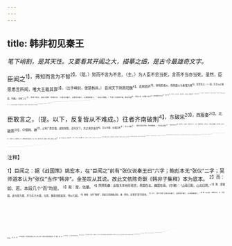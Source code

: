 ```yaml
---
---
---
```

title: 韩非初见秦王
---



*笔下峭割，是其天性。又要看其开阖之大，描摹之细，是古今最雄奇文字。*

臣闻之<sup>1】，弗知而言为不智<sup>2】，（陪。）知而不言为不忠。（主。）为人臣不忠当死，言而不当亦当死。虽然，臣愿悉言所闻，唯大王裁其罪<sup>3】。（出手峭刻，便是韩非。）
臣闻天下阴燕阳魏<sup>4】，连荆固齐<sup>5】，收韩而成从，将西面以与秦强为难<sup>6】，臣窃笑之。（一段。先言从之难成，作翻。）世有三亡<sup>7】，而天下得之，其此之谓乎！臣闻之曰：“以乱攻治者亡，以邪攻正者亡，以逆攻顺者亡。”（证从之难成。）今天下之府库不盈，困仓空虚<sup>8】，悉其士民，张军数十百万<sup>9】。其顿首戴羽为将军<sup>10】，断死于前<sup>11】，不至千人，皆以言死。（画出可笑。）白刃在前，斧锧在后<sup>12】，而却走不能死也<sup>13】。（画出可笑。）非其士民不能死也、上不能故也。言赏则不与，言罚则不行，赏罚不信，故士民不死也。（以上，反复极论从之必难成如此，下则反复极论谋臣不忠，从且不难成。）今秦出号令而行赏罚，有功无功相事也<sup>13】。出其父母怀衽之中<sup>15】，生未尝见寇耳<sup>16】。闻战，顿足徒裼<sup>17】，犯白刃，蹈炉炭<sup>18】，断死于前者皆是也。（极画秦人。）夫断死与断生者不同，而民为之者，是贵奋死也<sup>19】。夫一人奋死，可以对十，十可以对百，百可以对千，千可以对万，万可以尅天下矣<sup>20】。（一“今秦”，言号令胜六国。）今秦地折长补短，方数千里，名师数十百万。（二“今秦”，言地形胜六国。）秦之号令赏罚、地形利害，天下莫若也。以此与天下，天下不足兼而有也<sup>2】。（忽然总上，曲折而下，翻出谋臣不忠。）是故秦战未尝不尅，攻未尝不取，所当未尝不破，开地数千里，此其大功也。然而兵甲顿，士民病<sup>20】，蓄积索<sup>5】，田畴荒，囷仓虚，四邻诸侯不服，霸王之名不成，此无异
故，其谋臣皆不尽其忠也。（一篇主意，在力排谋臣不忠，面欲自进其说。）

臣敢言之，（提。以下，反复皆从不难成。）往者齐南破荆<sup>4】，东破宋<sup>20】，西服秦<sup>20】，北破燕<sup>20】，中使韩、魏<sup>3】，土地广而兵强，战尅攻取，诏令天下。齐之清济浊河<sup>4】，足以为限，长城巨防<sup>3】，足以为塞<sup>3】。（看他先自说齐事，不便说秦事。）齐五战之国也<sup>3】，一战不尅而无齐<sup>3】。由此观之，夫战者，万乘之存亡也。（从齐，看看卸到秦。）且闻之曰：“削迹无遗根■，无与祸邻，祸乃不存。”（再找一句，以明利害。以下，细细说秦为谋臣所误，不止一端。）秦与荆人战，大破荆，袭郢，取洞庭、五湖<sup>18】、江南，荆王君臣亡走，东服于陈<sup>19】。当此时也，随荆以兵则荆可举■，荆可举，则民足贪也，地足利也。东以弱齐、燕，中以凌三晋<sup>11】。然则是一举而霸王之名可成也，四邻诸侯可朝也。（说得如可唾手。）而谋臣不为，引军而退，复与荆人为和<sup>2】，令荆人得收亡国，聚散民，立社稷，主置宗庙，令率天下西面以与秦为难<sup>4】，此固以失霸王之道一矣。（谋臣不忠，因而误秦，此是一墙。）天下又比周而军华下<sup>15】，大王以诏破之，兵至梁郭下<sup>16】，围梁数旬则梁可拔，拔梁则魏可举，举魏则荆、赵之意绝4，荆、赵之意绝则赵危，赵危而荆狐疑，东以弱齐、燕，中以凌三晋。然则是一举而霸王之名可成也，四邻诸侯可朝也。（又如可唾手。）而谋臣不为，引军而退，复与魏氏为和，令魏氏反收亡国，聚散民，立社稷，主置宗庙，令<sup>18】，此固以失霸王之道二矣。（谋臣不忠，因而误秦，此又一端。）前者穰侯之治秦也<sup>19】，用一国之兵而欲以成两国之功<sup>20】。是故兵终身暴露于外，士民疲病于内，霸王之名不成，此固以失霸王之道三矣。（谋臣不忠，误秦，又一端。）
赵氏，中央之国也，杂民所居地。其民轻而难用也，号令不治，赏罚不信，地形不便，下不能尽其民力。彼固亡国之形也，（看他是何等笔势。）而不忧民萌9。悉其士民，军于长平之下的，以争韩上党。大王以诏破之，拔武安5。当是时也，赵氏上下不相亲也，贵贱不相信也。然则邯郸不守<sup>18】。拔邯郸，莞山东河间<sup>4】，引军而去，西攻修武，除华6，绛上党，代四十六县■，上党七十县6，不用一领甲6，不苦一士民，此皆秦有也。以代、上党不战而毕为秦矣6，东阳、
河外不战而毕反为齐矣<sup>20】，中山、呼沱以北不战而毕为燕矣。然则是赵举，赵举则韩亡，韩亡则荆、魏不能独立，荆、魏不能独立则是一举而坏韩、囊魏、拔荆，东以弱齐、燕，决白马之口以沃魏氏<sup>20】，是一举而三晋亡，从者败也。大王垂拱以须之<sup>11】，天下编随而服矣，霸王之名可成。（是何笔势，蓬蓬勃勃，不啻如口出。又如可唾手。）而谋臣不为，引军而退，复与赵氏为和。夫以大王之明，秦兵之强，弃霸王之业，地曾不可得，乃取欺于亡国<sup>14】，是谋臣之拙也。（谋臣不忠，误秦又一端。此一端下，又叠叠复说者，秦战，最雄是长平之胜，最悔是不曾乘胜取赵，致后有王陵、王龁之败，故从其心病痛切言之。）且夫赵当亡而不亡，秦当霸而不霸，天下固以量秦之谋臣一矣<sup>15】。（又作一段）乃复悉士卒以攻邯郸，不能拔也，弃甲负弩<sup>16】，战竦而却<sup>7】，天下固已量秦二矣<sup>18】。（又作一段。）军乃引而复<sup>19】，并于孚下8，大王又并军而至81，与战不能尅之也，又不能反运，罢而去，天下固量秦力三矣。（又作一段。）内者量吾谋臣，外者极吾兵力。由是观之，臣以为天下之从8，几不难矣。（紧紧收转“从不难”。）内者，吾甲兵顿，士民病，蓄积索，田畴荒，困仓虚：（内者。）外者，天下皆比意甚固<sup>8】。（外者。）愿大王有以虑之也。（紧紧再收。）
且臣闻之曰：“战战栗栗，日慎一日，苟慎其道，天下可有的。”何以知其然也？（又宽宽引古起。）昔者纣为天子，将率天下甲兵百万，左饮干淇溪，右饮于洹溪，淇水竭而洹水不流，以与周武王为难。武王将素甲三千8，战一日，而破纣之国，禽其身<sup>20】，据其地而有其民，天下莫伤。（极意写。）知伯率三国之众以攻赵襄主于晋阳1，决水而灌之三月，城且拔矣，襄主钻龟筮占兆<sup>2】，以视利害，何国可降。乃使其臣张孟谈于是乃潜行面出，反知伯之约<sup>5】，得两国之众，以攻知伯，禽其身以复襄主之初。（极意写。）今秦地折长补短，方数千里，名师数十百万，秦国之号令赏罚，地形利害，天下莫如也，以此与天下<sup>4】，天下可兼而有也。（应前总。）臣昧死愿望见大王言所以破天下之从9，举赵、亡韩，臣荆、魏，亲齐、燕，以成霸王之名，朝四邻诸侯之道。（以上，排尽谋臣，此欲独进其说。）大王诚听其说，一举而天下之从不破，赵不举，韩不亡，荆、魏不臣，齐、燕不亲，霸王之名不成，四邻诸侯不朝，大王斩臣以徇国，以为王谋不忠者也。（反覆明己，与秦谋臣不同。）

<sup>注释】

<sup>1】臣闻之：据《战国策》姚宏本，在“臣闻之”前有“张仪说秦王曰”六字；鲍彪本无“张仪”二字；吴师道本认为“张仪”当作“韩非”。金圣叹从其说。故此文依陈奇猷《韩非子集释》本为底本。
<sup>2】而：如、若。本段几个“而”均是。
<sup>3】裁：度，估量。
<sup>4】阴燕阳魏：此指关东地形而言，燕国在北，魏国在南。《尔雅》：“山南曰阳，山北曰阴。”
<sup>5】荆：即楚国。此句意为楚、齐为东方大国，与燕、魏等连结起来，恃以为固。
<sup>6】秦强：当作“强秦”，因此文是頌秦之辞。难：怨仇，这里是“敌”的意思。
<sup>7】三亡：即下文的“以乱攻治者亡，以邪攻正者亡，以逆攻顺者亡。”
<sup>8】囷（qūn遗）：圆的谷仓。仓：方的谷仓。
<sup>9】张：陈。
<sup>10】顿首戴羽；意为整理其首戴上鸟羽。因古人长发，在戴羽之前需先整理其首。顿：整理。1新：必。
<sup>12】斧锧在后：言士民败退则有斧锧之诛。
<sup>13】却走：逃跑。
<sup>14】有功无功相事也：高亨认为：《尔雅·释诂》：“相，视也。”此言有功无功视事面定，无所阿私。陈奇猷则认为：有讹脱，从上下文义求之，疑当作“有功必赏，无功必罚，不以虚言为事。”供参考。
<sup>15】怀衽：怀抱。衽：衣衿。
<sup>16】生：指出生以来。
<sup>17】顿足徒裼（Xī希）；跌足肉袒，以示死战决心。裼：袒衣露体。
<sup>18】炉炭：指炉中火炭。古时作战时，以火炭置地，作为防御。
<sup>19】贵：崇尚。奋：勇敢。
<sup>20】尅：同“克”。
<sup>21】与：通“举”。
<sup>22】不；衍字。
<sup>23】顿：通“钝”，不锋利。
<sup>24】病：困乏。
<sup>25】索：尽。
<sup>26】齐南破荆：据《史记·田敬仲完世家》：齐湣王二十三年，与秦击败楚于重丘。即指此。
<sup>27】东破宋：据《史记·田敬仲完世家》：齐湣王三十八年，伐宋，宋王出亡，死于温。即指此。
<sup>28】西服秦：据《史记·田敬仲完世家》：齐耆王二十六年，齐与韩、魏共攻秦，至函谷军焉。二十八年，秦与韩河外以和，兵罢。即指此。
<sup>29】北破燕：据《史记·燕召公世家》和于鬯的《战国策年表》载：燕子之三年，即燕王哙七年，燕国大乱，齐章子伐燕，杀哙，子之亡。三十日而举燕国。此为齐宣王七年事。鲍彪注“齐宣王二十九年，伐燕取之。”误，因齐宣王共十九年。又《史记·六国年表》列为燕王哙七年事，相当于齐湣王十年。其纪年恐有误。
<sup>30】中使韩、魏：即齐潜王二十六年令韩、魏攻秦事。
<sup>31】清济浊河：济水清，黄河浊。
<sup>32】限：阻。
<sup>33】长城巨防：王先谦曰：《水经·济水》注：“平阴城南有长城，东至海，西至济，河道所由，名防门，去平阴三里。”防门，即巨防。
<sup>34】塞（sài赛）：要塞。边界险要之处。
<sup>35】五战之国：指东、西、南，北、中五面受敌的国家。
<sup>36】一战不剋而无齐：指乐毅六国之兵一举破齐，连下齐七十余城，齐湣王出亡。
<sup>37】削迹无遗根：意为祸败之迹，削去本根，才无祸败。《战国策·秦策一》作“削株掘根”。
<sup>38】五湖：当是“五渚”，湖为“渚”字之误。五渚，楚邑，在宛、邓之间，临汉水。
<sup>39】东服于陈：据《史记·楚世家》：“顷襄王二十一年，秦将白起遂拔我郢，烧先王墓，爽陵，楚襄王兵散，遂不复战，东北保于陈城。”即东保于陈城。服：保。
<sup>40】随：逐。举：拔。
<sup>41】凌：侵犯。
<sup>42】复与荆人为和；据《史记·秦本纪》：昭王二十九年，取郢为南郡，王与楚王会襄陵。即指此。
<sup>43】主：陈奇猷认为是衍字，因立社稷、置宗庙为古人常语。下同。
<sup>44】与秦为难：据《史记·楚世家》：“襄王二十三年，襄王乃收东地兵，得十余万，复西取秦所拔我江旁十五邑以为郡，距秦。”即指此。
<sup>45】比周：密切连结。华下：即华阳（在今陕西商县）之下。
<sup>46】梁：即魏都大梁。郭：外城。
<sup>47】举魏则荆、赵之意绝：因魏在楚、赵之间，攻下魏国，就使楚与赵国之间不能沟通。
<sup>48】令：王先慎曰：令下脱“率天下西面以与秦难＂旬。
<sup>49】粮侯：即魏冉。治：犹相。
<sup>50】用一国之兵而欲以成两国之功：据《史记·覆侯列传》：“禳侯与白起客卿胡伤复攻赵、韩、魏，破芒卯于华阳下，斩首十万，取魏之卷、蔡阳、长社，赵氏观津。且与赵观津，益赵以兵，伐齐。”意即秦用一国之兵既要打败韩、魏、赵三国，又要讨伐齐国。
<sup>51】中央之国：指赵国。因赵居邯郸，在燕之南，在齐之西，在魏之北，在韩之东，故曰中央。
<sup>52】杂民：高诱注：“赵居中央，兼四国之人，故曰杂。”一说杂民，指工商游食之民。
<sup>53】轻而难用：指赵国的百姓轻剽好利，难用于战斗。
<sup>54】忧：关心。萌：通“氓”。
<sup>55】长平：战国赵邑，在今山西高平县西北。民萌，犹百姓。
<sup>56】上党：韩地，在今山西长治市。
<sup>57】武安：赵邑，在今河北省武安县。
<sup>58】邯郸：战国赵都，在今河北邯郸市。
<sup>59】笼：同“管”，主当。山东：指太行山以东，也指六国。河间；赵地，在今河北省河间县。
<sup>60】修武：地名，故城在今河南省获嘉县。
<sup>61】龄华：据《战国策·秦策一》当作“瞼羊肠”，即羊肠坂，塞名。在今山西晋城县南。
<sup>62】绛上党：据《战国策·秦策一》当作“降代、上党”。下文“代、上党”可证。绛与“降”形声相近而误。
<sup>63】四：《秦策一》作“三”。疑是。
<sup>64】十：《秦策一》作“十七”，《史记·赵世家》亦作“十七”。
<sup>65】一领甲：即一领铠甲。
<sup>66】以；陈奇猷认为当作“则”。
<sup>67】东阳：齐地，在今山东临胸县东南。河外：滹沱河之外。
<sup>68】呼沱：即滹沱河，在今河北省西部，源出山西五台山东北泰戏山，穿割太行山东流入河北平原，在献县和滏阳河汇合为子牙河。
<sup>69】蠹：损害。
<sup>70】沃：灌。
<sup>71】垂拱：垂衣拱手。须：同“胥”，等待。
<sup>72】编：连续不断。服：伏降。
<sup>73】弃：据《战国策·秦策一》无“弃”字。地：“也”字之讹，应上属，即“霸王之业也”。曾：为“尊”字之误。刘辰翁本《国策》作“伯王业也尊不可得”为证。
<sup>74】取：受。亡国：指赵国。
<sup>75】固：必。
<sup>76】弃甲负弩：卸下甲衣，抱持弩矢。以示和平不战之意。”
<sup>77】竦（sǒng耸）：通“悚”，恐惧。却：退。
<sup>78】巳：通“以”。
<sup>79】复：反。指引军反回，以待增援。
<sup>80】孚下：《战国策·秦策一》作“李下”，邑名，在今河南温县西南三十里。一说，孚，地名，不详。
<sup>81】并军：合军，指增援的军队。
<sup>82】反：顾广圻曰：反，当作“及”。不能及运，指军粮不能及时运到。
<sup>83】极：尽。
<sup>84】从：合从。
<sup>85】皆：《战国策·秦策一》无“皆”字。俞樾曰：皆是衍文。比意：意志相合。
<sup>86】“战战栗栗”四句：见《意林》引《六韬》和《淮南子·人间》篇。栗：通“慄”。战战栗栗：畏惧小心的样子。苟：诚。
<sup>87】淇溪：即淇水，在今河南省北部，源出河南林县东南的淇山，南流至今汲县东北淇门镇南入河。
<sup>88】洹溪：即洹水，又名安阳河。源出山西黎城县，经河南林虑山，伏流经安阳至内黄，入于卫河。
<sup>89】素甲：白甲，因武王在丧服，故士兵穿素甲。
<sup>90】禽：通“擒”。
<sup>91】知伯：即萄瑶。赵襄主：即赵鞅，名裹子，古时大夫称主，故又叫赵襄主。晋阳：赵邑，在今山西太原市。
<sup>92】钻龟筮：指钻龟数笑。兆：灼龟折处曰兆。
<sup>93】何国可降：指晋、韩、魏三国中，孰为可降。
<sup>94】张孟谈：赵襄子家臣。此句有脱误。陈奇猷认为：据《韩非子·十过》篇，此文当为：“何国可降，其臣张孟谈曰，亡弗能存，免弗能安，则无为资智矣，于是张孟谈乃湣行而出。”供参考。
<sup>95】反知伯之约：指张孟谈使韩、魏背知伯共同攻赵之约，并使韩、魏与赵结盟。
<sup>96】与天下：即与天下争。
<sup>97】昧死：冒死。
<sup>98】徇：向众宣示。